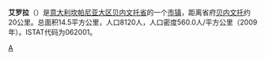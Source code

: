 {{Infobox Settlement
| name = 艾罗拉<br/>Airola
| image_skyline = Airola-Chiesa Annunziata.jpg
| imagesize = 250px
| image_caption = 
| image_flag = 
| image_shield = 
| pushpin_map = Italy
| pushpin_label_position = bottom
| subdivision_type = 国家
| subdivision_name = {{ITA}}
| subdivision_type1 = [[意大利行政区划|大区]]
| subdivision_name1 = [[坎帕尼亚大区|坎帕尼亚大区]]
| subdivision_type2 = [[意大利行政区划|省]]
| subdivision_name2 =  [[贝内文托省|贝内文托省]]
| elevation_m = 270
| elevation_ft = 
| area_total_km2 = 14.5
| population_as_of = 2009年
| population_total = 8120
| population_density_km2 = auto
| timezone = [[CET|CET]]
| utc_offset = +1
| timezone_DST = [[CEST|CEST]]
| utc_offset_DST = +2
| latd = 41
| latm = 4
| lats = 
| latNS = N
| longd = 14
| longm = 34
| longs = 
| longEW = E
| postal_code_type = [[邮政编码|邮政编码]]
| postal_code         =82011
| website = [http://www.comune.airola.bn.it 官方网站] 
}}
'''艾罗拉'''（{{lang-it|Airola}}）是[[意大利|意大利]][[坎帕尼亚大区|坎帕尼亚大区]][[贝内文托省|贝内文托省]]的一个[[市镇_(意大利)|市镇]]，距离省府[[贝内文托|贝内文托]]约20公里。总面积14.5平方公里，人口8120人，人口密度560.0人/平方公里（2009年）。ISTAT代码为062001。

{{Province of Benevento}}

{{貝內文托省市鎮}}

[[Category:贝内文托省市镇|A]]


{{Italy-stub}}